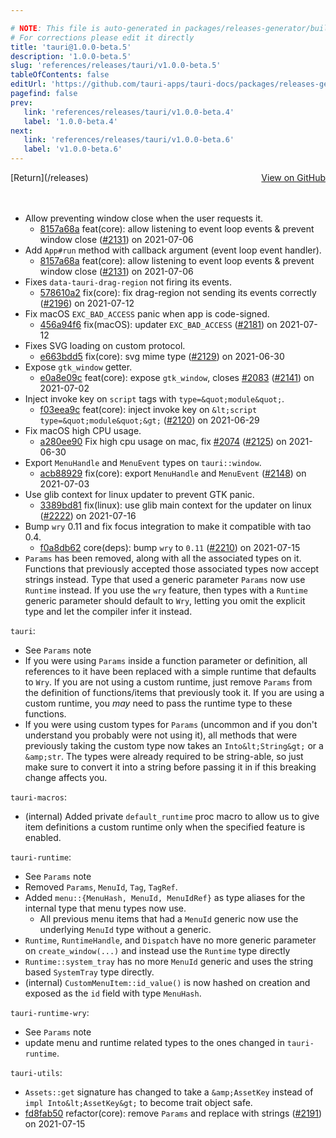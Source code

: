 ```yaml
---

# NOTE: This file is auto-generated in packages/releases-generator/build.ts
# For corrections please edit it directly
title: 'tauri@1.0.0-beta.5'
description: '1.0.0-beta.5'
slug: 'references/releases/tauri/v1.0.0-beta.5'
tableOfContents: false
editUrl: 'https://github.com/tauri-apps/tauri-docs/packages/releases-generator/build.ts'
pagefind: false
prev:
   link: 'references/releases/tauri/v1.0.0-beta.4'
   label: '1.0.0-beta.4'
next:
   link: 'references/releases/tauri/v1.0.0-beta.6'
   label: 'v1.0.0-beta.6'
---
```


			

<ReleaseSidebar slug="references/releases/tauri"  packageName="tauri" />

<div style="margin-bottom:3rem; display: flex; justify-content: space-between; align-items: center"><span>[Return](/releases)</span><span><a href="https://github.com/tauri-apps/tauri/releases/tag/tauri-v1.0.0-beta.5">View on GitHub</a></span></div>

- Allow preventing window close when the user requests it.
  - [8157a68a](https://www.github.com/tauri-apps/tauri/commit/8157a68af1d94de1b90a14aa44139bb123b3436b) feat(core): allow listening to event loop events &amp; prevent window close ([#2131](https://www.github.com/tauri-apps/tauri/pull/2131)) on 2021-07-06
- Add `App#run` method with callback argument (event loop event handler).
  - [8157a68a](https://www.github.com/tauri-apps/tauri/commit/8157a68af1d94de1b90a14aa44139bb123b3436b) feat(core): allow listening to event loop events &amp; prevent window close ([#2131](https://www.github.com/tauri-apps/tauri/pull/2131)) on 2021-07-06
- Fixes `data-tauri-drag-region` not firing its events.
  - [578610a2](https://www.github.com/tauri-apps/tauri/commit/578610a29d5cefb8df070606b7587318b14c397a) fix(core): fix drag-region not sending its events correctly ([#2196](https://www.github.com/tauri-apps/tauri/pull/2196)) on 2021-07-12
- Fix macOS `EXC_BAD_ACCESS` panic when app is code-signed.
  - [456a94f6](https://www.github.com/tauri-apps/tauri/commit/456a94f6637746800b9b85fc3922e82871603402) fix(macOS): updater `EXC_BAD_ACCESS` ([#2181](https://www.github.com/tauri-apps/tauri/pull/2181)) on 2021-07-12
- Fixes SVG loading on custom protocol.
  - [e663bdd5](https://www.github.com/tauri-apps/tauri/commit/e663bdd5938830ab4eba961e69c3985191b499dd) fix(core): svg mime type ([#2129](https://www.github.com/tauri-apps/tauri/pull/2129)) on 2021-06-30
- Expose `gtk_window` getter.
  - [e0a8e09c](https://www.github.com/tauri-apps/tauri/commit/e0a8e09cab6799eeb9ec524b5f7780d1e5a84299) feat(core): expose `gtk_window`, closes [#2083](https://www.github.com/tauri-apps/tauri/pull/2083) ([#2141](https://www.github.com/tauri-apps/tauri/pull/2141)) on 2021-07-02
- Inject invoke key on `script` tags with `type=&quot;module&quot;`.
  - [f03eea9c](https://www.github.com/tauri-apps/tauri/commit/f03eea9c9b964709532afbc4d1dd343b3fd96081) feat(core): inject invoke key on `&lt;script type=&quot;module&quot;&gt;` ([#2120](https://www.github.com/tauri-apps/tauri/pull/2120)) on 2021-06-29
- Fix macOS high CPU usage.
  - [a280ee90](https://www.github.com/tauri-apps/tauri/commit/a280ee90af0749ce18d6d0b00939b06473717bc9) Fix high cpu usage on mac, fix [#2074](https://www.github.com/tauri-apps/tauri/pull/2074) ([#2125](https://www.github.com/tauri-apps/tauri/pull/2125)) on 2021-06-30
- Export `MenuHandle` and `MenuEvent` types on `tauri::window`.
  - [acb88929](https://www.github.com/tauri-apps/tauri/commit/acb88929c4dd1bd2ac94f7896a1e54afb9417768) fix(core): export `MenuHandle` and `MenuEvent` ([#2148](https://www.github.com/tauri-apps/tauri/pull/2148)) on 2021-07-03
- Use glib context for linux updater to prevent GTK panic.
  - [3389bd81](https://www.github.com/tauri-apps/tauri/commit/3389bd8180ed79d0f6778f7f41a88ad6d4598932) fix(linux): use glib main context for the updater on linux ([#2222](https://www.github.com/tauri-apps/tauri/pull/2222)) on 2021-07-16
- Bump `wry` 0.11 and fix focus integration to make it compatible with tao 0.4.
  - [f0a8db62](https://www.github.com/tauri-apps/tauri/commit/f0a8db62e445dbbc5770e7addf0390ce3844c1ea) core(deps): bump `wry` to `0.11` ([#2210](https://www.github.com/tauri-apps/tauri/pull/2210)) on 2021-07-15
- `Params` has been removed, along with all the associated types on it. Functions that previously accepted those
  associated types now accept strings instead. Type that used a generic parameter `Params` now use `Runtime` instead. If
  you use the `wry` feature, then types with a `Runtime` generic parameter should default to `Wry`, letting you omit the
  explicit type and let the compiler infer it instead.

`tauri`:

- See `Params` note
- If you were using `Params` inside a function parameter or definition, all references to it have been replaced with a
  simple runtime that defaults to `Wry`. If you are not using a custom runtime, just remove `Params` from the definition
  of functions/items that previously took it. If you are using a custom runtime, you *may* need to pass the runtime type
  to these functions.
- If you were using custom types for `Params` (uncommon and if you don&#39;t understand you probably were not using it), all
  methods that were previously taking the custom type now takes an `Into&lt;String&gt;` or a `&amp;str`. The types were already
  required to be string-able, so just make sure to convert it into a string before passing it in if this breaking change
  affects you.

`tauri-macros`:

- (internal) Added private `default_runtime` proc macro to allow us to give item definitions a custom runtime only when
  the specified feature is enabled.

`tauri-runtime`:

- See `Params` note
- Removed `Params`, `MenuId`, `Tag`, `TagRef`.
- Added `menu::{MenuHash, MenuId, MenuIdRef}` as type aliases for the internal type that menu types now use.
  - All previous menu items that had a `MenuId` generic now use the underlying `MenuId` type without a generic.
- `Runtime`, `RuntimeHandle`, and `Dispatch` have no more generic parameter on `create_window(...)` and instead use the
  `Runtime` type directly
- `Runtime::system_tray` has no more `MenuId` generic and uses the string based `SystemTray` type directly.
- (internal) `CustomMenuItem::id_value()` is now hashed on creation and exposed as the `id` field with type `MenuHash`.

`tauri-runtime-wry`:

- See `Params` note
- update menu and runtime related types to the ones changed in `tauri-runtime`.

`tauri-utils`:

- `Assets::get` signature has changed to take a `&amp;AssetKey` instead of `impl Into&lt;AssetKey&gt;` to become trait object
  safe.
- [fd8fab50](https://www.github.com/tauri-apps/tauri/commit/fd8fab507c8fa1b113b841af14c6693eb3955f6b) refactor(core): remove `Params` and replace with strings ([#2191](https://www.github.com/tauri-apps/tauri/pull/2191)) on 2021-07-15

